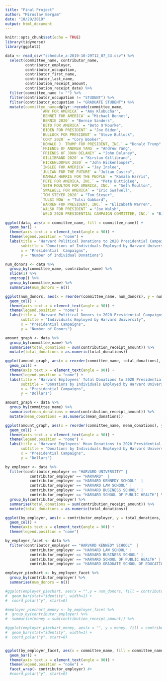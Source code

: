 ```yaml
---
title: "Final Project"
author: "Miroslav Bergam"
date: "10/29/2019"
output: html_document
---
```


```r
knitr::opts_chunk$set(echo = TRUE)
library(tidyverse)
library(ggplot2)
```

```r

data <- read_csv("schedule_a-2019-10-29T12_07_33.csv") %>%
  select(committee_name, contributor_name, 
         contributor_employer, 
         contributor_occupation, 
         contributor_first_name, 
         contributor_last_name, 
         contribution_receipt_amount, 
         contribution_receipt_date) %>%
  filter(committee_name != "") %>%
  filter(contributor_occupation != "STUDENT") %>%
  filter(contributor_occupation != "GRADUATE STUDENT") %>%
  mutate(committee_name=dplyr::recode(committee_name,
                `AMY FOR AMERICA` = "Amy Klobuchar",
                `BENNET FOR AMERICA` = "Michael Bennet",
                `BERNIE 2020` = "Bernie Sanders",
                `BETO FOR AMERICA` = "Beto O'Rourke",
                `BIDEN FOR PRESIDENT` = "Joe Biden",
                `BULLOCK FOR PRESIDENT` = "Steve Bullock",
                `CORY 2020` = "Cory Booker",
                `DONALD J. TRUMP FOR PRESIDENT, INC.` = "Donald Trump",
                `FRIENDS OF ANDREW YANG` = "Andrew Yang",
                `FRIENDS OF JOHN DELANEY` = "John Delaney",
                `GILLIBRAND 2020` = "Kirstan Gillibrand",
                `HICKENLOOPER 2020` = "John Hickenlooper",
                `INSLEE FOR AMERICA` = "Jay Inslee",
                `JULIAN FOR THE FUTURE` = "Julian Castro",
                `KAMALA HARRIS FOR THE PEOPLE` = "Kamala Harris",
                `PETE FOR AMERICA, INC.` = "Pete Buttigieg",
                `SETH MOULTON FOR AMERICA, INC.` = "Seth Moulton",
                `SWALWELL FOR AMERICA` = "Eric Swalwell",
                `TOM STEYER 2020` = "Tom Steyer",
                `TULSI NOW` = "Tulsi Gabbard",
                `WARREN FOR PRESIDENT, INC.` = "Elizabeth Warren",
                `WALSH FOR PRESIDENT` = "Joe Walsh",
                `WELD 2020 PRESIDENTIAL CAMPAIGN COMMITTEE, INC.` = "Bill Weld"))

ggplot(data, aes(x = committee_name, fill = committee_name)) +
  geom_bar() + 
  theme(axis.text.x = element_text(angle = 90)) + 
  theme(legend.position = "none") + 
  labs(title = "Harvard Political Donations to 2020 Presidential Campaigns",
       subtitle = "Donations of Individuals Employed by Harvard University",
       x = "Presidential  Campaigns",
       y = "Number of Individual Donations")

```

```r

num_donors <- data %>%
  group_by(committee_name, contributor_name) %>%
  slice(1) %>%
  ungroup() %>%
  group_by(committee_name) %>%
  summarise(num_donors = n())

ggplot(num_donors, aes(x = reorder(committee_name, num_donors), y = num_donors, fill = committee_name)) +
  geom_col() + 
  theme(axis.text.x = element_text(angle = 90)) + 
  theme(legend.position = "none") +
  labs(title = "Harvard Political Donors to 2020 Presidential Campaigns",
       subtitle = "Individuals Employed by Harvard University",
       x = "Presidential Campaigns",
       y = "Number of Donors")

```

```r

amount_graph <- data %>%
  group_by(committee_name) %>%
  summarise(total_donations = sum(contribution_receipt_amount)) %>%
  mutate(total_donations = as.numeric(total_donations))

ggplot(amount_graph, aes(x = reorder(committee_name, total_donations), y = total_donations, fill = committee_name)) +
  geom_col() + 
  theme(axis.text.x = element_text(angle = 90)) + 
  theme(legend.position = "none") +
  labs(title = "Harvard Employees' Total Donations to 2020 Presidential Campaigns",
       subtitle = "Donations by Individuals Employed by Harvard University",
       x = "Presidential Campaigns",
       y = "Dollars")

```

```r

amount_graph <- data %>%
  group_by(committee_name) %>%
  summarise(mean_donations = mean(contribution_receipt_amount)) %>%
  mutate(mean_donations = as.numeric(mean_donations))

ggplot(amount_graph, aes(x = reorder(committee_name, mean_donations), y = mean_donations, fill = committee_name)) +
  geom_col() + 
  theme(axis.text.x = element_text(angle = 90)) + 
  theme(legend.position = "none") +
  labs(title = "Harvard Employees' Mean Donations to 2020 Presidential Campaigns",
       subtitle = "Donations by Individuals Employed by Harvard University",
       x = "Presidential Campaigns",
       y = "Dollars")

```

```r

by_employer <- data %>%
  filter(contributor_employer == "HARVARD UNIVERSITY" |  
           contributor_employer == "HARVARD"  | 
           contributor_employer == "HARVARD KENNEDY SCHOOL"  | 
           contributor_employer == "HARVARD LAW SCHOOL" | 
           contributor_employer == "HARVARD BUSINESS SCHOOL" | 
           contributor_employer == "HARVARD SCHOOL OF PUBLIC HEALTH") %>%
  group_by(contributor_employer) %>%
  summarise(total_donations = sum(contribution_receipt_amount)) %>%
  mutate(total_donations = as.numeric(total_donations))

ggplot(by_employer, aes(x = contributor_employer, y = total_donations, fill = contributor_employer)) +
  geom_col() + 
  theme(axis.text.x = element_text(angle = 90)) + 
  theme(legend.position = "none")

```

```r

by_employer_facet <- data %>%
  filter(contributor_employer == "HARVARD KENNEDY SCHOOL"  | 
           contributor_employer == "HARVARD LAW SCHOOL" | 
           contributor_employer == "HARVARD BUSINESS SCHOOL" | 
           contributor_employer == "HARVARD SCHOOL OF PUBLIC HEALTH" |
           contributor_employer == "HARVARD GRADUATE SCHOOL OF EDUCATION")

employer_piechart <- by_employer_facet %>%
  group_by(contributor_employer) %>%
  summarise(num_donors = n()) 

#ggplot(employer_piechart, aes(x = "",y = num_donors, fill = contributor_employer)) +
#  geom_bar(stat="identity", width=1) + 
#  coord_polar("y", start=0)

#employer_piechart_money <- by_employer_facet %>%
#  group_by(contributor_employer) %>%
#  summarise(money = sum(contribution_receipt_amount)) %>%

#ggplot(employer_piechart_money, aes(x = "", y = money, fill = contributor_employer)) +
#  geom_bar(stat="identity", width=1) + 
#  coord_polar("y", start=0)


ggplot(by_employer_facet, aes(x = committee_name, fill = committee_name)) +
  geom_bar() + 
  theme(axis.text.x = element_text(angle = 90)) + 
  theme(legend.position = "none") + 
  facet_wrap(~ contributor_employer) #+ 
  #coord_polar("y", start=0)

```

